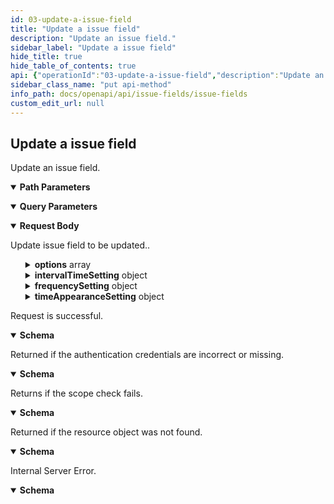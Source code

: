 ```yaml
---
id: 03-update-a-issue-field
title: "Update a issue field"
description: "Update an issue field."
sidebar_label: "Update a issue field"
hide_title: true
hide_table_of_contents: true
api: {"operationId":"03-update-a-issue-field","description":"Update an issue field.","security":[{"oauth2":["write:project:issueField"]}],"parameters":[{"name":"teamID","in":"query","description":"The team ID","required":true,"schema":{"type":"string"}},{"name":"fieldID","in":"path","description":"The field ID.","required":true,"schema":{"type":"string"}}],"requestBody":{"description":"Update issue field to be updated..","content":{"application/json":{"schema":{"description":"The request of update issue field","type":"object","properties":{"name":{"type":"string","description":"The name of issue field."},"options":{"type":"array","description":"The options of issue field.","properties":{"value":{"type":"string","description":"The option value of issue field."},"backgroundColor":{"type":"string","description":"The background color of issue field."},"color":{"type":"string","description":"The color of issue field."}}},"intervalTimeSetting":{"type":"object","description":"The interval time setting of issue field.","properties":{"earliestEntryTime":{"type":"object","description":"The earlies entry time of issue field.","properties":{"fieldType":{"type":"integer","description":"The type of issue field."},"fieldID":{"type":"string","description":"The id of issue field."},"fieldOptionID":{"type":"string","description":"The option id of issue field."},"timepoint":{"type":"string","description":"The timepoint of issue field."}}},"latestEntryTime":{"type":"object","description":"The latest entry time of issue field.","properties":{"fieldType":{"type":"integer","description":"The type of issue field."},"fieldID":{"type":"string","description":"The id of issue field."},"fieldOptionID":{"type":"string","description":"The option id of issue field."},"timepoint":{"type":"string","description":"The timepoint of issue field."}}}}},"frequencySetting":{"type":"object","description":"The frequency setting of issue field.","properties":{"fieldType":{"type":"integer","description":"The type of issue field."},"fieldID":{"type":"string","description":"The ID of issue field."},"fieldOptionID":{"type":"string","description":"The option ID unit of issue field."}}},"timeAppearanceSetting":{"type":"object","description":"The time appearance setting of issue field.","properties":{"fieldID":{"type":"string","description":"The ID of issue field."},"timepoint":{"type":"string","description":"The timepoint of issue field."},"fieldOptionID":{"type":"string","description":"The option ID unit of issue field."},"type":"object","description":"The time appearance setting of issue field."}}},"example":{"name":"Sample Name","options":[{"value":"Sample Value","backgroundColor":"#000000","color":"#ffffff"}],"intervalTimeSetting":{"earliestEntryTime":{"fieldType":1,"fieldID":"Sample ID","fieldOptionID":"Sample Option ID","timepoint":"Sample Timepoint"},"latestEntryTime":{"fieldType":1,"fieldID":"Sample ID","fieldOptionID":"Sample Option ID","timepoint":"Sample Timepoint"}},"frequencySetting":{"fieldType":1,"fieldID":"Sample ID","fieldOptionID":"Sample Option ID"},"timeAppearanceSetting":{"fieldID":"Sample ID","timepoint":"Sample Timepoint","fieldOptionID":"Sample Option ID"}},"title":"UpdateIssueFieldRequest"}}}},"responses":{"200":{"description":"Request is successful.","content":{"application/json":{"schema":{"description":"The result of update issue field","type":"object","properties":{"data":{"type":"object","description":"The result of this request."},"result":{"type":"string","description":"The result of this request."},"errorCode":{"type":"string","description":"The error code of this request."},"errorMsg":{"type":"string","description":"Error message for this request."}},"required":["result"],"example":[{"result":"SUCCESS","data":{"id":"oqj6QDc1","name":"2511","type":1,"renderer":1,"filterOption":0,"searchOption":1,"createTime":1689162602,"builtIn":false,"fixed":false,"options":[{"id":"PjfLYi6c","value":"215412","background_color":"#307fe2","color":"#fff"}],"intervalTime":{"earliestEntryTime":{"fieldType":17,"fieldID":"ilkj987j","fieldOptionID":"to_do","timepoint":"first_at"},"latestEntryTime":{"fieldType":17,"fieldID":"yfcg57yy","fieldOptionID":"to_do","timepoint":"first_at"}},"frequencySettings":{"fieldtype":1,"fieldID":"Uqi36QDc","fieldOptionID":"M7voizYP"},"timeAppearanceSettings":{"fieldID":"field017","timepoint":"last_at","fieldOptionID":"to_do"}}}],"title":"UpdateIssueFieldsResponse"}}}},"401":{"description":"Returned if the authentication credentials are incorrect or missing.","content":{"application/json":{"schema":{"description":"Access token is invalid","type":"object","properties":{"result":{"type":"string","description":"The result of this request."},"errorCode":{"type":"string","description":"The error code of this request."},"errorMsg":{"type":"string","description":"Error message for this request."}},"example":{"result":"FAIL","errorCode":"Unauthorized","errorMsg":"Access token is invalid"},"title":"BadResponse401"}}}},"403":{"description":"Returns if the scope check fails.","content":{"application/json":{"schema":{"description":"Scope is invalid","type":"object","properties":{"result":{"type":"string","description":"The result of this request."},"errorCode":{"type":"string","description":"The error code of this request."},"errorMsg":{"type":"string","description":"Error message for this request."}},"example":{"result":"FAIL","errorCode":"Forbidden","errorMsg":"Scope is invalid"},"title":"BadResponse403"}}}},"404":{"description":"Returned if the resource object was not found.","content":{"application/json":{"schema":{"description":"Not Found","type":"object","properties":{"result":{"type":"string","description":"The result of this request."},"errorCode":{"type":"string","description":"The error code of this request."},"errorMsg":{"type":"string","description":"Error message for this request."}},"example":{"result":"FAIL","errorCode":"NotFound","errorMsg":"Not Found"},"title":"BadResponse404"}}}},"500":{"description":"Internal Server Error.","content":{"application/json":{"schema":{"description":"Internal Server Error","type":"object","properties":{"result":{"type":"string","description":"The result of this request."},"errorCode":{"type":"string","description":"The error code of this request."},"errorMsg":{"type":"string","description":"Error message for this request."}},"example":{"result":"FAIL","errorCode":"Internal Server Error","errorMsg":"Internal Server Error"},"title":"BadResponse500"}}}}},"method":"put","path":"/project/issueFields/{fieldID}","servers":[{"url":"https://your-domain/openapi/v1"},{"url":"http://your-domain/openapi/v1"}],"securitySchemes":{"oauth2":{"type":"oauth2","flows":{"authorizationCode":{"authorizationUrl":"https://your-domain/oauth2/authorize","tokenUrl":"https://your-domain/oauth2/token","scopes":{"read:project:issueField":"Access issue field","write:project:issueField":"Add, edit, delete issue field"}}}}},"jsonRequestBodyExample":{"name":"Sample Name","options":[{"value":"Sample Value","backgroundColor":"#000000","color":"#ffffff"}],"intervalTimeSetting":{"earliestEntryTime":{"fieldType":1,"fieldID":"Sample ID","fieldOptionID":"Sample Option ID","timepoint":"Sample Timepoint"},"latestEntryTime":{"fieldType":1,"fieldID":"Sample ID","fieldOptionID":"Sample Option ID","timepoint":"Sample Timepoint"}},"frequencySetting":{"fieldType":1,"fieldID":"Sample ID","fieldOptionID":"Sample Option ID"},"timeAppearanceSetting":{"fieldID":"Sample ID","timepoint":"Sample Timepoint","fieldOptionID":"Sample Option ID"}},"info":{"title":"Issue fields","version":"1.0","description":"This resource represents issue fields. Use it to get, create, update, and delete issue fields.\n"},"postman":{"name":"Update a issue field","description":{"content":"Update an issue field.","type":"text/plain"},"url":{"path":["project","issueFields",":fieldID"],"host":["{{baseUrl}}"],"query":[{"disabled":false,"description":{"content":"(Required) The team ID","type":"text/plain"},"key":"teamID","value":""}],"variable":[{"disabled":false,"description":{"content":"(Required) The field ID.","type":"text/plain"},"type":"any","value":"","key":"fieldID"}]},"header":[{"key":"Content-Type","value":"application/json"},{"key":"Accept","value":"application/json"}],"method":"PUT","body":{"mode":"raw","raw":"\"\"","options":{"raw":{"language":"json"}}},"auth":{"type":"oauth2","oauth2":[]}}}
sidebar_class_name: "put api-method"
info_path: docs/openapi/api/issue-fields/issue-fields
custom_edit_url: null
---
```



## Update a issue field



Update an issue field.

<details style={{"marginBottom":"1rem"}} data-collapsed={false} open={true}><summary style={{}}><strong>Path Parameters</strong></summary><div><ul><ParamsItem className={"paramsItem"} param={{"name":"fieldID","in":"path","description":"The field ID.","required":true,"schema":{"type":"string"}}}></ParamsItem></ul></div></details><details style={{"marginBottom":"1rem"}} data-collapsed={false} open={true}><summary style={{}}><strong>Query Parameters</strong></summary><div><ul><ParamsItem className={"paramsItem"} param={{"name":"teamID","in":"query","description":"The team ID","required":true,"schema":{"type":"string"}}}></ParamsItem></ul></div></details><MimeTabs><TabItem label={"application/json"} value={"application/json-schema"}><details style={{}} data-collapsed={false} open={true}><summary style={{"textAlign":"left"}}><strong>Request Body</strong></summary><div style={{"textAlign":"left","marginLeft":"1rem"}}><div style={{"marginTop":"1rem","marginBottom":"1rem"}}>

Update issue field to be updated..

</div></div><ul style={{"marginLeft":"1rem"}}><SchemaItem collapsible={false} name={"name"} required={false} schemaName={"string"} qualifierMessage={undefined} schema={{"type":"string","description":"The name of issue field."}}></SchemaItem><SchemaItem collapsible={true} className={"schemaItem"}><details style={{}}><summary style={{}}><strong>options</strong><span style={{"opacity":"0.6"}}> array</span></summary><div style={{"marginLeft":"1rem"}}><div style={{"marginTop":".5rem","marginBottom":".5rem"}}>

The options of issue field.

</div><SchemaItem collapsible={false} name={"value"} required={false} schemaName={"string"} qualifierMessage={undefined} schema={{"type":"string","description":"The option value of issue field."}}></SchemaItem><SchemaItem collapsible={false} name={"backgroundColor"} required={false} schemaName={"string"} qualifierMessage={undefined} schema={{"type":"string","description":"The background color of issue field."}}></SchemaItem><SchemaItem collapsible={false} name={"color"} required={false} schemaName={"string"} qualifierMessage={undefined} schema={{"type":"string","description":"The color of issue field."}}></SchemaItem></div></details></SchemaItem><SchemaItem collapsible={true} className={"schemaItem"}><details style={{}}><summary style={{}}><strong>intervalTimeSetting</strong><span style={{"opacity":"0.6"}}> object</span></summary><div style={{"marginLeft":"1rem"}}><div style={{"marginTop":".5rem","marginBottom":".5rem"}}>

The interval time setting of issue field.

</div><SchemaItem collapsible={true} className={"schemaItem"}><details style={{}}><summary style={{}}><strong>earliestEntryTime</strong><span style={{"opacity":"0.6"}}> object</span></summary><div style={{"marginLeft":"1rem"}}><div style={{"marginTop":".5rem","marginBottom":".5rem"}}>

The earlies entry time of issue field.

</div><SchemaItem collapsible={false} name={"fieldType"} required={false} schemaName={"integer"} qualifierMessage={undefined} schema={{"type":"integer","description":"The type of issue field."}}></SchemaItem><SchemaItem collapsible={false} name={"fieldID"} required={false} schemaName={"string"} qualifierMessage={undefined} schema={{"type":"string","description":"The id of issue field."}}></SchemaItem><SchemaItem collapsible={false} name={"fieldOptionID"} required={false} schemaName={"string"} qualifierMessage={undefined} schema={{"type":"string","description":"The option id of issue field."}}></SchemaItem><SchemaItem collapsible={false} name={"timepoint"} required={false} schemaName={"string"} qualifierMessage={undefined} schema={{"type":"string","description":"The timepoint of issue field."}}></SchemaItem></div></details></SchemaItem><SchemaItem collapsible={true} className={"schemaItem"}><details style={{}}><summary style={{}}><strong>latestEntryTime</strong><span style={{"opacity":"0.6"}}> object</span></summary><div style={{"marginLeft":"1rem"}}><div style={{"marginTop":".5rem","marginBottom":".5rem"}}>

The latest entry time of issue field.

</div><SchemaItem collapsible={false} name={"fieldType"} required={false} schemaName={"integer"} qualifierMessage={undefined} schema={{"type":"integer","description":"The type of issue field."}}></SchemaItem><SchemaItem collapsible={false} name={"fieldID"} required={false} schemaName={"string"} qualifierMessage={undefined} schema={{"type":"string","description":"The id of issue field."}}></SchemaItem><SchemaItem collapsible={false} name={"fieldOptionID"} required={false} schemaName={"string"} qualifierMessage={undefined} schema={{"type":"string","description":"The option id of issue field."}}></SchemaItem><SchemaItem collapsible={false} name={"timepoint"} required={false} schemaName={"string"} qualifierMessage={undefined} schema={{"type":"string","description":"The timepoint of issue field."}}></SchemaItem></div></details></SchemaItem></div></details></SchemaItem><SchemaItem collapsible={true} className={"schemaItem"}><details style={{}}><summary style={{}}><strong>frequencySetting</strong><span style={{"opacity":"0.6"}}> object</span></summary><div style={{"marginLeft":"1rem"}}><div style={{"marginTop":".5rem","marginBottom":".5rem"}}>

The frequency setting of issue field.

</div><SchemaItem collapsible={false} name={"fieldType"} required={false} schemaName={"integer"} qualifierMessage={undefined} schema={{"type":"integer","description":"The type of issue field."}}></SchemaItem><SchemaItem collapsible={false} name={"fieldID"} required={false} schemaName={"string"} qualifierMessage={undefined} schema={{"type":"string","description":"The ID of issue field."}}></SchemaItem><SchemaItem collapsible={false} name={"fieldOptionID"} required={false} schemaName={"string"} qualifierMessage={undefined} schema={{"type":"string","description":"The option ID unit of issue field."}}></SchemaItem></div></details></SchemaItem><SchemaItem collapsible={true} className={"schemaItem"}><details style={{}}><summary style={{}}><strong>timeAppearanceSetting</strong><span style={{"opacity":"0.6"}}> object</span></summary><div style={{"marginLeft":"1rem"}}><div style={{"marginTop":".5rem","marginBottom":".5rem"}}>

The time appearance setting of issue field.

</div><SchemaItem collapsible={false} name={"fieldID"} required={false} schemaName={"string"} qualifierMessage={undefined} schema={{"type":"string","description":"The ID of issue field."}}></SchemaItem><SchemaItem collapsible={false} name={"timepoint"} required={false} schemaName={"string"} qualifierMessage={undefined} schema={{"type":"string","description":"The timepoint of issue field."}}></SchemaItem><SchemaItem collapsible={false} name={"fieldOptionID"} required={false} schemaName={"string"} qualifierMessage={undefined} schema={{"type":"string","description":"The option ID unit of issue field."}}></SchemaItem><SchemaItem collapsible={false} name={"type"} required={false} schemaName={""} qualifierMessage={undefined} schema={"object"}></SchemaItem><SchemaItem collapsible={false} name={"description"} required={false} schemaName={""} qualifierMessage={undefined} schema={"The time appearance setting of issue field."}></SchemaItem></div></details></SchemaItem></ul></details></TabItem></MimeTabs><div><ApiTabs><TabItem label={"200"} value={"200"}><div>

Request is successful.

</div><div><MimeTabs schemaType={"response"}><TabItem label={"application/json"} value={"application/json"}><SchemaTabs><TabItem label={"Schema"} value={"Schema"}><details style={{}} data-collapsed={false} open={true}><summary style={{"textAlign":"left"}}><strong>Schema</strong></summary><div style={{"textAlign":"left","marginLeft":"1rem"}}></div><ul style={{"marginLeft":"1rem"}}><SchemaItem collapsible={false} name={"data"} required={false} schemaName={"object"} qualifierMessage={undefined} schema={{"type":"object","description":"The result of this request."}}></SchemaItem><SchemaItem collapsible={false} name={"result"} required={true} schemaName={"string"} qualifierMessage={undefined} schema={{"type":"string","description":"The result of this request."}}></SchemaItem><SchemaItem collapsible={false} name={"errorCode"} required={false} schemaName={"string"} qualifierMessage={undefined} schema={{"type":"string","description":"The error code of this request."}}></SchemaItem><SchemaItem collapsible={false} name={"errorMsg"} required={false} schemaName={"string"} qualifierMessage={undefined} schema={{"type":"string","description":"Error message for this request."}}></SchemaItem></ul></details></TabItem><TabItem label={"Example (from schema)"} value={"Example (from schema)"}><ResponseSamples responseExample={"[\n  {\n    \"result\": \"SUCCESS\",\n    \"data\": {\n      \"id\": \"oqj6QDc1\",\n      \"name\": \"2511\",\n      \"type\": 1,\n      \"renderer\": 1,\n      \"filterOption\": 0,\n      \"searchOption\": 1,\n      \"createTime\": 1689162602,\n      \"builtIn\": false,\n      \"fixed\": false,\n      \"options\": [\n        {\n          \"id\": \"PjfLYi6c\",\n          \"value\": \"215412\",\n          \"background_color\": \"#307fe2\",\n          \"color\": \"#fff\"\n        }\n      ],\n      \"intervalTime\": {\n        \"earliestEntryTime\": {\n          \"fieldType\": 17,\n          \"fieldID\": \"ilkj987j\",\n          \"fieldOptionID\": \"to_do\",\n          \"timepoint\": \"first_at\"\n        },\n        \"latestEntryTime\": {\n          \"fieldType\": 17,\n          \"fieldID\": \"yfcg57yy\",\n          \"fieldOptionID\": \"to_do\",\n          \"timepoint\": \"first_at\"\n        }\n      },\n      \"frequencySettings\": {\n        \"fieldtype\": 1,\n        \"fieldID\": \"Uqi36QDc\",\n        \"fieldOptionID\": \"M7voizYP\"\n      },\n      \"timeAppearanceSettings\": {\n        \"fieldID\": \"field017\",\n        \"timepoint\": \"last_at\",\n        \"fieldOptionID\": \"to_do\"\n      }\n    }\n  }\n]"} language={"json"}></ResponseSamples></TabItem></SchemaTabs></TabItem></MimeTabs></div></TabItem><TabItem label={"401"} value={"401"}><div>

Returned if the authentication credentials are incorrect or missing.

</div><div><MimeTabs schemaType={"response"}><TabItem label={"application/json"} value={"application/json"}><SchemaTabs><TabItem label={"Schema"} value={"Schema"}><details style={{}} data-collapsed={false} open={true}><summary style={{"textAlign":"left"}}><strong>Schema</strong></summary><div style={{"textAlign":"left","marginLeft":"1rem"}}></div><ul style={{"marginLeft":"1rem"}}><SchemaItem collapsible={false} name={"result"} required={false} schemaName={"string"} qualifierMessage={undefined} schema={{"type":"string","description":"The result of this request."}}></SchemaItem><SchemaItem collapsible={false} name={"errorCode"} required={false} schemaName={"string"} qualifierMessage={undefined} schema={{"type":"string","description":"The error code of this request."}}></SchemaItem><SchemaItem collapsible={false} name={"errorMsg"} required={false} schemaName={"string"} qualifierMessage={undefined} schema={{"type":"string","description":"Error message for this request."}}></SchemaItem></ul></details></TabItem><TabItem label={"Example (from schema)"} value={"Example (from schema)"}><ResponseSamples responseExample={"{\n  \"result\": \"FAIL\",\n  \"errorCode\": \"Unauthorized\",\n  \"errorMsg\": \"Access token is invalid\"\n}"} language={"json"}></ResponseSamples></TabItem></SchemaTabs></TabItem></MimeTabs></div></TabItem><TabItem label={"403"} value={"403"}><div>

Returns if the scope check fails.

</div><div><MimeTabs schemaType={"response"}><TabItem label={"application/json"} value={"application/json"}><SchemaTabs><TabItem label={"Schema"} value={"Schema"}><details style={{}} data-collapsed={false} open={true}><summary style={{"textAlign":"left"}}><strong>Schema</strong></summary><div style={{"textAlign":"left","marginLeft":"1rem"}}></div><ul style={{"marginLeft":"1rem"}}><SchemaItem collapsible={false} name={"result"} required={false} schemaName={"string"} qualifierMessage={undefined} schema={{"type":"string","description":"The result of this request."}}></SchemaItem><SchemaItem collapsible={false} name={"errorCode"} required={false} schemaName={"string"} qualifierMessage={undefined} schema={{"type":"string","description":"The error code of this request."}}></SchemaItem><SchemaItem collapsible={false} name={"errorMsg"} required={false} schemaName={"string"} qualifierMessage={undefined} schema={{"type":"string","description":"Error message for this request."}}></SchemaItem></ul></details></TabItem><TabItem label={"Example (from schema)"} value={"Example (from schema)"}><ResponseSamples responseExample={"{\n  \"result\": \"FAIL\",\n  \"errorCode\": \"Forbidden\",\n  \"errorMsg\": \"Scope is invalid\"\n}"} language={"json"}></ResponseSamples></TabItem></SchemaTabs></TabItem></MimeTabs></div></TabItem><TabItem label={"404"} value={"404"}><div>

Returned if the resource object was not found.

</div><div><MimeTabs schemaType={"response"}><TabItem label={"application/json"} value={"application/json"}><SchemaTabs><TabItem label={"Schema"} value={"Schema"}><details style={{}} data-collapsed={false} open={true}><summary style={{"textAlign":"left"}}><strong>Schema</strong></summary><div style={{"textAlign":"left","marginLeft":"1rem"}}></div><ul style={{"marginLeft":"1rem"}}><SchemaItem collapsible={false} name={"result"} required={false} schemaName={"string"} qualifierMessage={undefined} schema={{"type":"string","description":"The result of this request."}}></SchemaItem><SchemaItem collapsible={false} name={"errorCode"} required={false} schemaName={"string"} qualifierMessage={undefined} schema={{"type":"string","description":"The error code of this request."}}></SchemaItem><SchemaItem collapsible={false} name={"errorMsg"} required={false} schemaName={"string"} qualifierMessage={undefined} schema={{"type":"string","description":"Error message for this request."}}></SchemaItem></ul></details></TabItem><TabItem label={"Example (from schema)"} value={"Example (from schema)"}><ResponseSamples responseExample={"{\n  \"result\": \"FAIL\",\n  \"errorCode\": \"NotFound\",\n  \"errorMsg\": \"Not Found\"\n}"} language={"json"}></ResponseSamples></TabItem></SchemaTabs></TabItem></MimeTabs></div></TabItem><TabItem label={"500"} value={"500"}><div>

Internal Server Error.

</div><div><MimeTabs schemaType={"response"}><TabItem label={"application/json"} value={"application/json"}><SchemaTabs><TabItem label={"Schema"} value={"Schema"}><details style={{}} data-collapsed={false} open={true}><summary style={{"textAlign":"left"}}><strong>Schema</strong></summary><div style={{"textAlign":"left","marginLeft":"1rem"}}></div><ul style={{"marginLeft":"1rem"}}><SchemaItem collapsible={false} name={"result"} required={false} schemaName={"string"} qualifierMessage={undefined} schema={{"type":"string","description":"The result of this request."}}></SchemaItem><SchemaItem collapsible={false} name={"errorCode"} required={false} schemaName={"string"} qualifierMessage={undefined} schema={{"type":"string","description":"The error code of this request."}}></SchemaItem><SchemaItem collapsible={false} name={"errorMsg"} required={false} schemaName={"string"} qualifierMessage={undefined} schema={{"type":"string","description":"Error message for this request."}}></SchemaItem></ul></details></TabItem><TabItem label={"Example (from schema)"} value={"Example (from schema)"}><ResponseSamples responseExample={"{\n  \"result\": \"FAIL\",\n  \"errorCode\": \"Internal Server Error\",\n  \"errorMsg\": \"Internal Server Error\"\n}"} language={"json"}></ResponseSamples></TabItem></SchemaTabs></TabItem></MimeTabs></div></TabItem></ApiTabs></div>